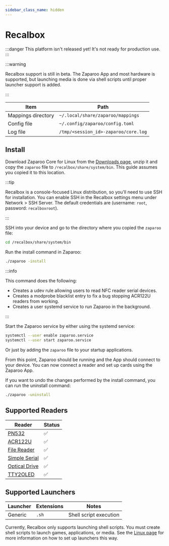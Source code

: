 ```yaml
---
sidebar_class_name: hidden
---
```


# Recalbox

:::danger
This platform isn't released yet! It's not ready for production use.
:::

:::warning

Recalbox support is still in beta. The Zaparoo App and most hardware is supported, but launching media is done via shell scripts until proper launcher support is added.

:::

| Item               | Path                                     |
| ------------------ | ---------------------------------------- |
| Mappings directory | `~/.local/share/zaparoo/mappings`        |
| Config file        | `~/.config/zaparoo/config.toml`          |
| Log file           | `/tmp/<session_id>-zaparoo/core.log`     |

## Install

Download Zaparoo Core for Linux from the [Downloads page](/downloads/), unzip it and copy
the `zaparoo` file to `/recalbox/share/system/bin`. This guide assumes you copied it to this location.

:::tip

Recalbox is a console-focused Linux distribution, so you'll need to use SSH for installation. You can enable SSH in the Recalbox settings menu under Network > SSH Server. The default credentials are (username: `root`, password: `recalboxroot`).

:::

SSH into your device and go to the directory where you copied the `zaparoo` file:

```bash
cd /recalbox/share/system/bin
```

Run the install command in Zaparoo:

```bash
./zaparoo -install
```

:::info

This command does the following:

- Creates a udev rule allowing users to read NFC reader serial devices.
- Creates a modprobe blacklist entry to fix a bug stopping ACR122U readers from working.
- Creates a user systemd service to run Zaparoo in the background.

:::

Start the Zaparoo service by either using the systemd service:

```bash
systemctl --user enable zaparoo.service
systemctl --user start zaparoo.service
```

Or just by adding the `zaparoo` file to your startup applications.

From this point, Zaparoo should be running and the App should connect to your device. You can now connect a reader and set up cards using the Zaparoo App.

If you want to undo the changes performed by the install command, you can run the uninstall command:

```bash
./zaparoo -uninstall
```

## Supported Readers

| Reader                                          | Status |
|-------------------------------------------------|--------|
| [PN532](/docs/readers/nfc/pn532-usb)               | ✅      |
| [ACR122U](/docs/readers/nfc/acr122u)       | ✅      |
| [File Reader](/docs/readers/file)          | ✅      |
| [Simple Serial](/docs/readers/simple-serial) | ✅      |
| [Optical Drive](/docs/readers/optical-drive) | ✅      |
| [TTY2OLED](/docs/readers/tty2oled)         | ✅      |

## Supported Launchers

| Launcher | Extensions | Notes |
|----------|-----------|-------|
| Generic  | `.sh`     | Shell script execution |

Currently, Recalbox only supports launching shell scripts. You must create shell scripts to launch games, applications, or media. See the [Linux page](./linux.mdx#supported-launchers) for more information on how to set up launchers this way.
